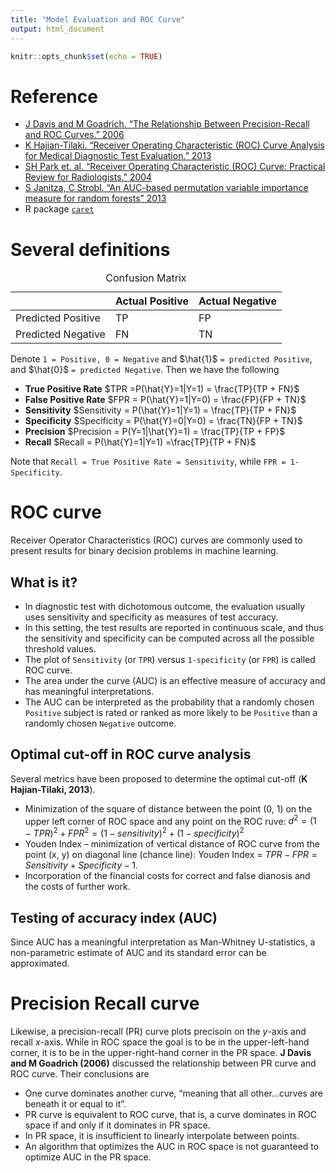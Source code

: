 ---
title: "Model Evaluation and ROC Curve"
output: html_document
---

```{r setup, include=FALSE}
knitr::opts_chunk$set(echo = TRUE)
```


# Reference

  + [J Davis and M Goadrich. "The Relationship Between Precision-Recall and ROC Curves." 2006](https://www.biostat.wisc.edu/~page/rocpr.pdf)
  + [K Hajian-Tilaki. "Receiver Operating Characteristic (ROC) Curve Analysis for Medical Diagnostic Test Evaluation." 2013](https://www.ncbi.nlm.nih.gov/pmc/articles/PMC3755824/)
  + [SH Park et. al. "Receiver Operating Characteristic (ROC) Curve: Practical Review for Radiologists." 2004](https://www.ncbi.nlm.nih.gov/pmc/articles/PMC2698108/)
  + [S Janitza, C Strobl. "An AUC-based permutation variable importance measure for random forests" 2013](https://bmcbioinformatics.biomedcentral.com/articles/10.1186/1471-2105-14-119)
  + R package [`caret`](http://topepo.github.io/caret/variable-importance.html)
   


# Several definitions


|     | Actual Positive| Actual Negative 
|-----|-----|------ 
|Predicted Positive|  TP | FP 
|Predicted Negative|  FN | TN 

Table: Confusion Matrix

Denote  `1 = Positive, 0 = Negative` and $\hat{1}$ `= predicted Positive`, and $\hat{0}$ `= predicted Negative`. Then we have the following

  + **True Positive Rate**  $TPR =P(\hat{Y}=1|Y=1) = \frac{TP}{TP + FN}$
  + **False Positive Rate** $FPR = P(\hat{Y}=1|Y=0) = \frac{FP}{FP + TN}$
  + **Sensitivity** $Sensitivity = P(\hat{Y}=1|Y=1) = \frac{TP}{TP + FN}$
  + **Specificity** $Specificity = P(\hat{Y}=0|Y=0)  = \frac{TN}{FP + TN}$
  + **Precision** $Precision = P(Y=1|\hat{Y}=1) = \frac{TP}{TP + FP}$
  + **Recall** $Recall = P(\hat{Y}=1|Y=1) =\frac{TP}{TP + FN}$
   
Note that `Recall = True Positive Rate = Sensitivity`, while `FPR = 1-Specificity`.   
   
# ROC curve

Receiver Operator Characteristics (ROC) curves are commonly used to present results for binary decision problems in machine learning. 

## What is it?

 + In diagnostic test with dichotomous outcome, the evaluation usually uses sensitivity and specificity as measures of test accuracy. 
 + In this setting, the test results are reported in continuous scale, and thus the sensitivity and specificity can be computed across all the possible threshold values. 
 + The plot of `Sensitivity` (or `TPR`) versus `1-specificity` (or `FPR`) is called ROC curve.
 + The area under the curve (AUC) is an effective measure of accuracy and has meaningful interpretations.
 + The AUC can be interpreted as the probability that a randomly chosen `Positive` subject is rated or ranked as more likely to be `Positive` than a randomly chosen `Negative` outcome.
 
## Optimal cut-off in ROC curve analysis

Several metrics have been proposed to determine the optimal cut-off (**K Hajian-Tilaki, 2013**).

  + Minimization of the square of distance between the point (0, 1) on the upper left corner of ROC space and any point on the ROC ruve: $d^2 = (1-TPR)^2 + FPR^2 = (1-sensitivity)^2 + (1-specificity)^2$
  + Youden Index -- minimization of vertical distance of ROC curve from the point (x, y) on diagonal line (chance line): Youden Index =  $TPR - FPR = Sensitivity + Specificity - 1$.
  + Incorporation of the financial costs for correct and false dianosis and the costs of further work.
  
## Testing of accuracy index (AUC)  

Since AUC has a meaningful interpretation as Man-Whitney U-statistics, a non-parametric estimate of AUC and its standard error can be approximated. 

# Precision Recall curve

Likewise, a precision-recall (PR) curve plots precisoin on the $y$-axis and recall $x$-axis. While in ROC space the goal is to be in the upper-left-hand corner, it is to be in the upper-right-hand corner in the PR space. **J Davis and M Goadrich (2006)** discussed the relationship between PR curve and ROC curve. Their conclusions are

  + One curve dominates another curve, "meaning that all other...curves are beneath it or equal to it".
  + PR curve is equivalent to ROC curve, that is, a curve dominates in ROC space if and only if it dominates in PR space.
  + In PR space, it is insufficient to linearly interpolate between points.
  + An algorithm that optimizes the AUC in ROC space is not guaranteed to optimize AUC in the PR space.

